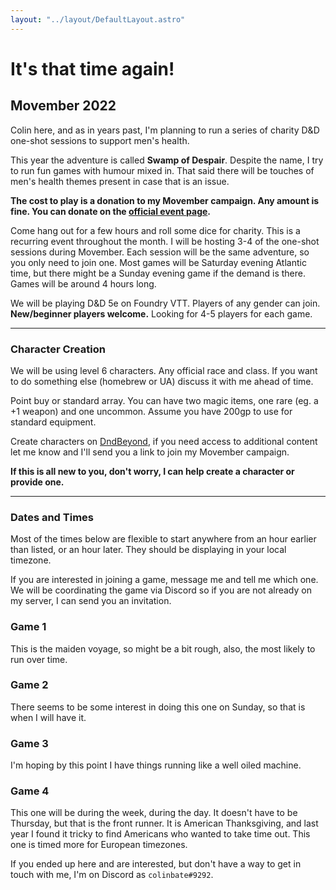 ```yaml
---
layout: "../layout/DefaultLayout.astro"
---
```


# It's that time again!

## Movember 2022

Colin here, and as in years past, I'm planning to run a series of charity D&D one-shot sessions to support men's health.

This year the adventure is called **Swamp of Despair**. Despite the name, I try to run fun games with humour mixed in. That said there will be touches of men's health themes present in case that is an issue.

**The cost to play is a donation to my Movember campaign. Any amount is fine. You can donate on the [official event page](/donate).**

Come hang out for a few hours and roll some dice for charity. This is a recurring event throughout the month. I will be hosting 3-4 of the one-shot sessions during Movember. Each session will be the same adventure, so you only need to join one. Most games will be Saturday evening Atlantic time, but there might be a Sunday evening game if the demand is there. Games will be around 4 hours long.

We will be playing D&D 5e on Foundry VTT. Players of any gender can join. **New/beginner players welcome.** Looking for 4-5 players for each game.

---

### Character Creation

We will be using level 6 characters. Any official race and class. If you want to do something else (homebrew or UA) discuss it with me ahead of time.

Point buy or standard array. You can have two magic items, one rare (eg. a +1 weapon) and one uncommon. Assume you have 200gp to use for standard equipment.

Create characters on [DndBeyond](https://dndbeyond.com), if you need access to additional content let me know and I'll send you a link to join my Movember campaign.

**If this is all new to you, don't worry, I can help create a character or provide one.**

---

### Dates and Times

Most of the times below are flexible to start anywhere from an hour earlier than listed, or an hour later. They should be displaying in your local timezone.

If you are interested in joining a game, message me and tell me which one. We will be coordinating the game via Discord so if you are not already on my server, I can send you an invitation. 

<Game>

### Game 1

<LocalDate date="2022-11-05T23:00:00Z" />

This is the maiden voyage, so might be a bit rough, also, the most likely to run over time.

<Spots remaining={4} />

</Game>

<Game alt>

### Game 2

<LocalDate date="2022-11-14T00:00:00Z" />

There seems to be some interest in doing this one on Sunday, so that is when I will have it.

<Spots remaining={0} />

</Game>

<Game>

### Game 3

<LocalDate date="2022-11-20T00:00:00Z" />

I'm hoping by this point I have things running like a well oiled machine.

<Spots remaining={2} />

</Game>

<Game alt>

### Game 4

<LocalDate date="2022-11-24T17:00:00Z" />

This one will be during the week, during the day. It doesn't have to be Thursday, but that is the front runner. It is American Thanksgiving, and last year I found it tricky to find Americans who wanted to take time out. This one is timed more for European timezones.

<Spots remaining={5} />

</Game>

If you ended up here and are interested, but don't have a way to get in touch with me, I'm on Discord as `colinbate#9292`.


[0]: https://ca.movember.com/events/view/id/0Qxp
